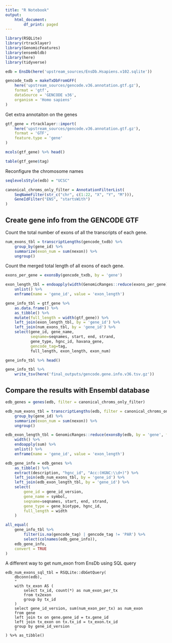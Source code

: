 ```yaml
---
title: "R Notebook"
output: 
    html_document: 
        df_print: paged
---
```


```r
library(RSQLite)
library(rtracklayer)
library(GenomicFeatures)
library(ensembldb)
library(here)
library(tidyverse)
```

```r
edb = EnsDb(here('upstream_sources/EnsDb.Hsapiens.v102.sqlite'))

gencode_txdb = makeTxDbFromGFF(
    here('upstream_sources/gencode.v36.annotation.gtf.gz'),
    format = 'gtf',
    dataSource = 'GENCODE v36',
    organism = 'Homo sapiens'
)
```

Get extra annotaiton on the genes
```r
gtf_gene = rtracklayer::import(
    here('upstream_sources/gencode.v36.annotation.gtf.gz'), 
    format = 'GTF',
    feature.type = 'gene'
)
```

```r
mcols(gtf_gene) %>% head()
```

```r
table(gtf_gene$tag)
```


Reconfigure the chromosome names
```r
seqlevelsStyle(edb) = "UCSC"

canonical_chroms_only_filter = AnnotationFilterList(
    SeqNameFilter(str_c("chr", c(1:22, "X", "Y", "M"))),
    GeneIdFilter("ENS", "startsWith")
)
```


## Create gene info from the GENCODE GTF
Count the total number of exons of all the transcripts of each gene.
```r
num_exons_tbl = transcriptLengths(gencode_txdb) %>%
    group_by(gene_id) %>%
    summarize(exon_num = sum(nexon)) %>%
    ungroup()
```

Count the merged total length of all exons of each gene.
```r
exons_per_gene = exonsBy(gencode_txdb, by = 'gene')

exon_length_tbl = endoapply(width(GenomicRanges::reduce(exons_per_gene)), sum) %>% 
    unlist() %>%
    enframe(name = 'gene_id', value = 'exon_length')
```

```r
gene_info_tbl = gtf_gene %>% 
    as.data.frame() %>% 
    as_tibble() %>%
    mutate(full_length = width(gtf_gene)) %>%
    left_join(exon_length_tbl, by = 'gene_id') %>%
    left_join(num_exons_tbl, by = 'gene_id') %>%
    select(gene_id, gene_name, 
           seqname=seqnames, start, end, strand, 
           gene_type, hgnc_id, havana_gene,
           gencode_tag=tag,
           full_length, exon_length, exon_num)
```

```r
gene_info_tbl %>% head()
```

```r
gene_info_tbl %>% 
    write_tsv(here('final_outputs/gencode.gene.info.v36.tsv.gz'))
```



## Compare the results with Ensembl database
```r
edb_genes = genes(edb, filter = canonical_chroms_only_filter)
```

```r
edb_num_exons_tbl = transcriptLengths(edb, filter = canonical_chroms_only_filter) %>%
    group_by(gene_id) %>%
    summarize(exon_num = sum(nexon)) %>%
    ungroup()
```

```r
edb_exon_length_tbl = GenomicRanges::reduce(exonsBy(edb, by = 'gene', filter = canonical_chroms_only_filter)) %>%
    width() %>%
    endoapply(sum) %>% 
    unlist() %>%
    enframe(name = 'gene_id', value = 'exon_length')
```

```r
edb_gene_info = edb_genes %>% 
    as_tibble() %>%
    extract(description, "hgnc_id", "Acc:(HGNC:\\d+)") %>%
    left_join(edb_num_exons_tbl, by = 'gene_id') %>%
    left_join(edb_exon_length_tbl, by = 'gene_id') %>%
    select(
        gene_id = gene_id_version,
        gene_name = symbol,
        seqname=seqnames, start, end, strand,
        gene_type = gene_biotype, hgnc_id,
        full_length = width
    )
```

```r
all_equal(
    gene_info_tbl %>% 
        filter(is.na(gencode_tag) | gencode_tag != 'PAR') %>% 
        select(colnames(edb_gene_info)),
    edb_gene_info,
    convert = TRUE
)
```


A different way to get num_exon from EnsDb using SQL query
```
edb_num_exons_sql_tbl = RSQLite::dbGetQuery(
    dbconn(edb),
    "
    with tx_exon AS (
        select tx_id, count(*) as num_exon_per_tx
        from tx2exon 
        group by tx_id
    )
    select gene_id_version, sum(num_exon_per_tx) as num_exon
    from gene
    left join tx on gene.gene_id = tx.gene_id
    left join tx_exon on tx.tx_id = tx_exon.tx_id
    group by gene_id_version
    "
) %>% as_tibble()
```